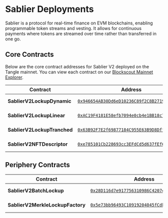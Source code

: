 # Sablier Deployments

Sablier is a protocol for real-time finance on EVM blockchains, enabling programmable token streams and vesting. It allows for continuous payments where tokens are streamed over time rather than transferred in one go.

## Core Contracts

Below are the core contract addresses for Sablier V2 deployed on the Tangle mainnet. You can view each contract on our [Blockscout Mainnet Explorer](https://explorer.tangle.tools/).

| Contract                    | Address                                                                                                                          | Version                                                                                 |
| --------------------------- | -------------------------------------------------------------------------------------------------------------------------------- | --------------------------------------------------------------------------------------- |
| **SablierV2LockupDynamic**  | [`0x946654AB30Dd6eD10236C89f2C8B2719df653691`](https://explorer.tangle.tools/address/0x946654AB30Dd6eD10236C89f2C8B2719df653691) | [core-v1.2.0](https://github.com/sablier-labs/deployments/tree/main/lockup/v1.2.0/core) |
| **SablierV2LockupLinear**   | [`0xAC19F4181E58efb7094e0cb4e1BB18c79F6AAdf4`](https://explorer.tangle.tools/address/0xAC19F4181E58efb7094e0cb4e1BB18c79F6AAdf4) | [core-v1.2.0](https://github.com/sablier-labs/deployments/tree/main/lockup/v1.2.0/core) |
| **SablierV2LockupTranched** | [`0x63B92F7E2f69877184C955E63B9D8Dff55e52e14`](https://explorer.tangle.tools/address/0x63B92F7E2f69877184C955E63B9D8Dff55e52e14) | [core-v1.2.0](https://github.com/sablier-labs/deployments/tree/main/lockup/v1.2.0/core) |
| **SablierV2NFTDescriptor**  | [`0xe785101Cb228693cc3EFdCd5d637fEf6A6Ff7259`](https://explorer.tangle.tools/address/0xe785101Cb228693cc3EFdCd5d637fEf6A6Ff7259) | [core-v1.2.0](https://github.com/sablier-labs/deployments/tree/main/lockup/v1.2.0/core) |

## Periphery Contracts

| Contract                         | Address                                                                                                                          | Version                                                                                           |
| -------------------------------- | -------------------------------------------------------------------------------------------------------------------------------- | ------------------------------------------------------------------------------------------------- |
| **SablierV2BatchLockup**         | [`0x28D116d7e917756310986C4207eA54183fcba06A`](https://explorer.tangle.tools/address/0x28D116d7e917756310986C4207eA54183fcba06A) | [periphery-v1.2.0](https://github.com/sablier-labs/deployments/tree/main/lockup/v1.2.0/periphery) |
| **SablierV2MerkleLockupFactory** | [`0x5e73bb96493C10919204045fCdb639D35ad859f8`](https://explorer.tangle.tools/address/0x5e73bb96493C10919204045fCdb639D35ad859f8) | [periphery-v1.2.0](https://github.com/sablier-labs/deployments/tree/main/lockup/v1.2.0/periphery) |
